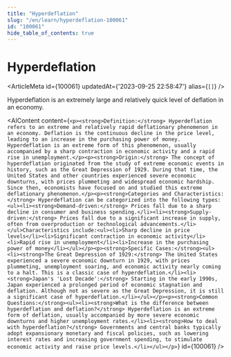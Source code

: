 ```yaml
---
title: "Hyperdeflation"
slug: "/en/learn/hyperdeflation-100061"
id: "100061"
hide_table_of_contents: true
---
```



# Hyperdeflation

<ArticleMeta id={100061} updatedAt={'2023-09-25 22:58:47'} alias={`[]`} />
<div className='border-solid border-b border-t-0 my-4 border-[var(--ifm-color-gray-300)]' />

Hyperdeflation is an extremely large and relatively quick level of deflation in an economy.

<AIContent content={`<p><strong>Definition:</strong> Hyperdeflation refers to an extreme and relatively rapid deflationary phenomenon in an economy. Deflation is the continuous decline in the price level, leading to an increase in the purchasing power of money. Hyperdeflation is an extreme form of this phenomenon, usually accompanied by a sharp contraction in economic activity and a rapid rise in unemployment.</p><p><strong>Origin:</strong> The concept of hyperdeflation originated from the study of extreme economic events in history, such as the Great Depression of 1929. During that time, the United States and other countries experienced severe economic downturns, with prices plummeting and widespread economic hardship. Since then, economists have focused on and studied this extreme deflationary phenomenon.</p><p><strong>Categories and Characteristics:</strong> Hyperdeflation can be categorized into the following types:<ul><li><strong>Demand-driven:</strong> Prices fall due to a sharp decline in consumer and business spending.</li><li><strong>Supply-driven:</strong> Prices fall due to a significant increase in supply, often from overproduction or technological advancements.</li></ul>Characteristics include:<ul><li>Sharp decline in price levels</li><li>Significant contraction in economic activity</li><li>Rapid rise in unemployment</li><li>Increase in the purchasing power of money</li></ul></p><p><strong>Specific Cases:</strong><ul><li><strong>The Great Depression of 1929:</strong> The United States experienced a severe economic downturn in 1929, with prices plummeting, unemployment soaring, and economic activity nearly coming to a halt. This is a classic case of hyperdeflation.</li><li><strong>Japan's 'Lost Decade':</strong> Starting in the early 1990s, Japan experienced a prolonged period of economic stagnation and deflation. Although not as severe as the Great Depression, it is still a significant case of hyperdeflation.</li></ul></p><p><strong>Common Questions:</strong><ul><li><strong>What is the difference between hyperdeflation and deflation?</strong> Hyperdeflation is an extreme form of deflation, usually accompanied by more severe economic downturns and higher unemployment rates.</li><li><strong>How to deal with hyperdeflation?</strong> Governments and central banks typically adopt expansionary monetary and fiscal policies, such as lowering interest rates and increasing government spending, to stimulate economic activity and raise price levels.</li></ul></p>`} id={100061} />
